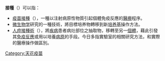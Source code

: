 '''接種'''（{{Lang-en|Inoculation}}）可以指：

* [[疫苗接種|疫苗接種]]（{{Lang-en|Vaccination}}），一種以注射病原性物質引起個體免疫反應的[[醫療|醫療]]程序。
* [[微生物学|微生物学]]研究的一種技術，將目標培养物轉移到新[[培养基|培养基]]操作方法。
* [[人痘接種術|人痘接種術]]（{{Lang-en|Variolation}}），將[[疾病|疾病]]患者病灶部位之抽取物，移轉至另一[[個體|個體]]，藉此引發其[[免疫反應|免疫反應]]或用以培養[[病原|病原]]的手段。今日多指實驗室的相關研究方法，和實際的醫療操作做區別。

{{disambig|cat=二字消歧义}}

[[Category:天花疫苗|Category:天花疫苗]]